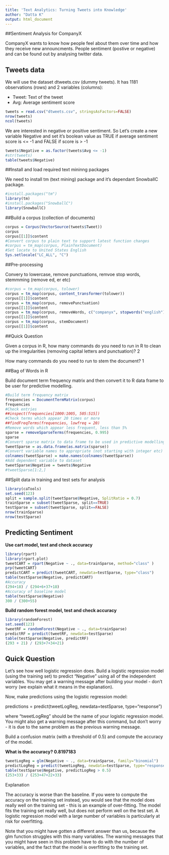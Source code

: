 ```yaml
---
title: 'Text Analytics: Turning Tweets into Knowledge'
author: "Datta K"
output: html_document
---
```


##Sentiment Analysis for CompanyX

CompanyX wants to know how people feel about them over time and how they receive new announcments. People sentiment (postive or negative) and can be found out by analysing twitter data. 

## Tweets data

We will use the dataset dtweets.csv (dummy tweets). It has 1181 observations (rows) and 2 variables (columns):

* Tweet: Text of the tweet
* Avg: Average sentiment score


```r
tweets = read.csv("dtweets.csv", stringsAsFactors=FALSE)
nrow(tweets)
ncol(tweets)
```

We are interested in negative or positive sentiment. So Let's create a new variable Negative and set it's boolean value as TRUE if average sentiment score is <= -1 and FALSE if score is > -1

```r
tweets$Negative = as.factor(tweets$Avg <= -1)
#str(tweets)
table(tweets$Negative)
```

##Install and load required text mininng packages

We need to install tm (text mining) package and it's dependant SnowballC package.

```r
#install.packages("tm")
library(tm)
#install.packages("SnowballC")
library(SnowballC)
```

##Build a corpus (collection of documents)

```r
corpus = Corpus(VectorSource(tweets$Tweet))
corpus
corpus[[1]]$content
#Convert corpus to plain text to support latest function changes
#corpus = tm_map(corpus, PlainTextDocument)
#Set locate to United States English
Sys.setlocale("LC_ALL", "C")
```

##Pre-processing 

Convery to lowercase, remove punctuations, remvoe stop words, stemmming (remove ed, er etc)

```r
#corpus = tm_map(corpus, tolower)
corpus = tm_map(corpus, content_transformer(tolower))
corpus[[1]]$content
corpus = tm_map(corpus, removePunctuation)
corpus[[1]]$content
corpus = tm_map(corpus, removeWords, c("companyx", stopwords("english")))
corpus[[1]]$content
corpus = tm_map(corpus, stemDocument)
corpus[[1]]$content
```

##Quick Question

Given a corpus in R, how many commands do you need to run in R to clean up the irregularities (removing capital letters and punctuation)?
2

How many commands do you need to run to stem the document?
1


##Bag of Words in R

Build document term frequency matrix and then convert it to R data frame to be user for predictive modelling.

```r
#Build term frequency matrix
frequencies = DocumentTermMatrix(corpus)
frequencies
#Check entries
##inspect(frequencies[1000:1005, 505:515])
#Check terms which appear 20 times or more
##findFreqTerms(frequencies, lowfreq = 20)
#Remove words which appear less frequent, less than 5% 
sparse = removeSparseTerms(frequencies, 0.995)
sparse
#Convert sparse matrix to data frame to be used in predictive modelling
tweetSparse = as.data.frame(as.matrix(sparse))
#Convert variable names to appropriate (not starting with integer etc) column names
colnames(tweetSparse) = make.names(colnames(tweetSparse))
#Add dependent variable to dataset
tweetSparse$Negative = tweets$Negative
#tweetSparse[1:2,]
```

##Split data in training and test sets for analysis

```r
library(caTools)
set.seed(123)
split = sample.split(tweetSparse$Negative, SplitRatio = 0.7)
trainSparse = subset(tweetSparse, split==TRUE)
testSparse = subset(tweetSparse, split==FALSE)
nrow(trainSparse)
nrow(testSparse)
```


## Predicting Sentiment

**Use cart model, test and check accuracy**

```r
library(rpart)
library(rpart.plot)
tweetCART = rpart(Negative ~ ., data=trainSparse, method="class" )
prp(tweetCART)
predictCART = predict(tweetCART, newdata=testSparse, type="class")
table(testSparse$Negative, predictCART)
#Accuracy
(294+18) / (294+6+37+18)
#Accuracy of baseline model
table(testSparse$Negative)
300 / (300+55)
```


**Build random forest model, test and check accuracy**

```r
library(randomForest)
set.seed(123)
tweetRF = randomForest(Negative ~ ., data=trainSparse)
predictRF = predict(tweetRF, newdata=testSparse)
table(testSparse$Negative, predictRF)
(293 + 21) / (293+7+34+21)
```

## Quick Question

Let's see how well logistic regression does. Build a logistic regression model (using the training set) to predict "Negative" using all of the independent variables. You may get a warning message after building your model - don't worry (we explain what it means in the explanation).

Now, make predictions using the logistic regression model:

predictions = predict(tweetLogReg, newdata=testSparse, type="response")

where "tweetLogReg" should be the name of your logistic regression model. You might also get a warning message after this command, but don't worry - it is due to the same problem as the previous warning message.

Build a confusion matrix (with a threshold of 0.5) and compute the accuracy of the model. 

**
What is the accuracy?
0.8197183
**

```r
tweetLogReg = glm(Negative ~ ., data=trainSparse, family="binomial")
predictLogReg = predict(tweetLogReg, newdata=testSparse, type="response")
table(testSparse$Negative, predictLogReg > 0.5)
(253+33) / (253+47+22+33)
```

Explanation

The accuracy is worse than the baseline. If you were to compute the accuracy on the training set instead, you would see that the model does really well on the training set - this is an example of over-fitting. The model fits the training set really well, but does not perform well on the test set. A logistic regression model with a large number of variables is particularly at risk for overfitting.

Note that you might have gotten a different answer than us, because the glm function struggles with this many variables. The warning messages that you might have seen in this problem have to do with the number of variables, and the fact that the model is overfitting to the training set. 
